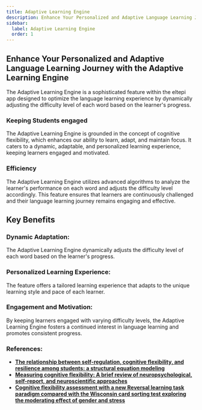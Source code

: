 ```yaml
---
title: Adaptive Learning Engine
description: Enhance Your Personalized and Adaptive Language Learning Journey with the Adaptive Learning Engine
sidebar:
  label: Adaptive Learning Engine
  order: 1
---
```


## Enhance Your Personalized and Adaptive Language Learning Journey with the Adaptive Learning Engine

The Adaptive Learning Engine is a sophisticated feature within the eltepi app designed to optimize the language learning experience by dynamically adjusting the difficulty level of each word based on the learner's progress.

### Keeping Students engaged

The Adaptive Learning Engine is grounded in the concept of cognitive flexibility, which enhances our ability to learn, adapt, and maintain focus. It caters to a dynamic, adaptable, and personalized learning experience, keeping learners engaged and motivated.

### Efficiency

The Adaptive Learning Engine utilizes advanced algorithms to analyze the learner's performance on each word and adjusts the difficulty level accordingly. This feature ensures that learners are continuously challenged and their language learning journey remains engaging and effective.

## Key Benefits

### Dynamic Adaptation:

The Adaptive Learning Engine dynamically adjusts the difficulty level of each word based on the learner's progress.

### Personalized Learning Experience:

The feature offers a tailored learning experience that adapts to the unique learning style and pace of each learner.

### Engagement and Motivation:

By keeping learners engaged with varying difficulty levels, the Adaptive Learning Engine fosters a continued interest in language learning and promotes consistent progress.

### References:

- <b>
    <a
      href="https://bmcpsychology.biomedcentral.com/articles/10.1186/s40359-024-01843-1"
      target="_blank"
      rel="noopener noreferrer"
    >
      The relationship between self-regulation, cognitive flexibility, and
      resilience among students: a structural equation modeling
    </a>
  </b>
- <b>
    <a
      href="https://www.frontiersin.org/journals/human-neuroscience/articles/10.3389/fnhum.2024.1331960/full"
      target="_blank"
      rel="noopener noreferrer"
    >
      Measuring cognitive flexibility: A brief review of neuropsychological,
      self-report, and neuroscientific approaches
    </a>
  </b>
- <b>
    <a
      href="https://link.springer.com/article/10.1007/s00426-022-01763-y"
      target="_blank"
      rel="noopener noreferrer"
    >
      Cognitive flexibility assessment with a new Reversal learning task
      paradigm compared with the Wisconsin card sorting test exploring the
      moderating effect of gender and stress
    </a>
  </b>
